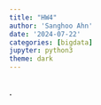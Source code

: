 ```yaml
---
title: "HW4"
author: 'Sanghoo Ahn'
date: '2024-07-22'
categories: [bigdata]
jupyter: python3
theme: dark
---
```

## 

**.**

```python

```


